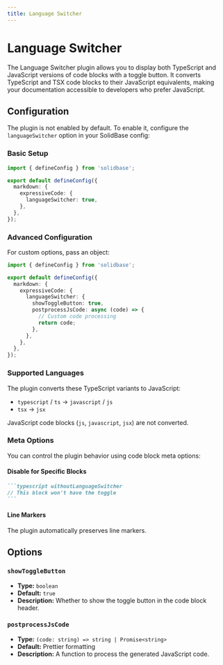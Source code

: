 ```yaml
---
title: Language Switcher
---
```


# Language Switcher

The Language Switcher plugin allows you to display both TypeScript and JavaScript versions of code blocks with a toggle button.
It converts TypeScript and TSX code blocks to their JavaScript equivalents, making your documentation accessible to developers who prefer JavaScript.

## Configuration

The plugin is not enabled by default.
To enable it, configure the `languageSwitcher` option in your SolidBase config:

### Basic Setup

```ts title="app.config.ts"
import { defineConfig } from 'solidbase';

export default defineConfig({
  markdown: {
    expressiveCode: {
      languageSwitcher: true,
    },
  },
});
```

### Advanced Configuration

For custom options, pass an object:

```ts title="app.config.ts"
import { defineConfig } from 'solidbase';

export default defineConfig({
  markdown: {
    expressiveCode: {
      languageSwitcher: {
        showToggleButton: true,
        postprocessJsCode: async (code) => {
          // Custom code processing
          return code;
        },
      },
    },
  },
});
```

### Supported Languages

The plugin converts these TypeScript variants to JavaScript:

- `typescript` / `ts` → `javascript` / `js`
- `tsx` → `jsx`

JavaScript code blocks (`js`, `javascript`, `jsx`) are not converted.

### Meta Options

You can control the plugin behavior using code block meta options:

#### Disable for Specific Blocks

````md
```typescript withoutLanguageSwitcher
// This block won't have the toggle
```
````

#### Line Markers

The plugin automatically preserves line markers.

## Options

### `showToggleButton`

- **Type:** `boolean`
- **Default:** `true`
- **Description:** Whether to show the toggle button in the code block header.

### `postprocessJsCode`

- **Type:** `(code: string) => string | Promise<string>`
- **Default:** Prettier formatting
- **Description:** A function to process the generated JavaScript code.

